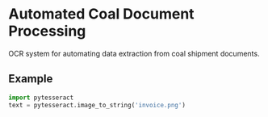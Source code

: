 # Automated Coal Document Processing

OCR system for automating data extraction from coal shipment documents.

## Example
```python
import pytesseract
text = pytesseract.image_to_string('invoice.png')
```
